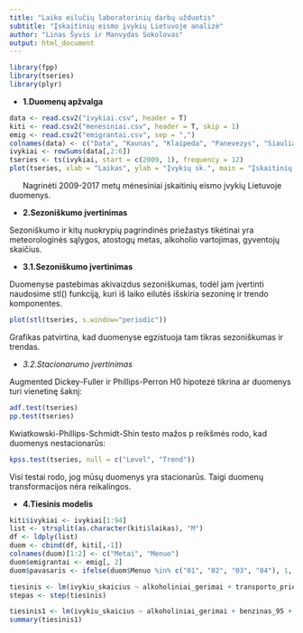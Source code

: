 ```yaml
---
title: "Laiko eilučių laboratorinių darbų užduotis"
subtitle: "Įskaitinių eismo įvykių Lietuvoje analizė"
author: "Linas Šyvis ir Manvydas Sokolovas"
output: html_document
---
```


```r
library(fpp)
library(tseries)
library(plyr)
```


* **1.Duomenų apžvalga**

```r
data <- read.csv2("ivykiai.csv", header = T)
kiti <- read.csv2("menesiniai.csv", header = T, skip = 1)
emig <- read.csv2("emigrantai.csv", sep = ",")
colnames(data) <- c("Data", "Kaunas", "Klaipeda", "Panevezys", "Siauliai", "Vilnius")
ivykiai <- rowSums(data[,2:6])
tseries <- ts(ivykiai, start = c(2009, 1), frequency = 12)
plot(tseries, xlab = "Laikas", ylab = "Įvykių sk.", main = "Įskaitinių eismo įvykių Lietuvoje skaičius", col = "dark green", lwd = 3)
```

&nbsp;&nbsp;&nbsp;&nbsp;&nbsp; Nagrinėti 2009-2017 metų mėnesiniai įskaitinių eismo įvykių Lietuvoje duomenys. 

* **2.Sezoniškumo įvertinimas**

Sezoniškumo ir kitų nuokrypių pagrindinės priežastys tikėtinai yra meteorologinės sąlygos, atostogų metas, alkoholio vartojimas, gyventojų skaičius.

* **3.1.Sezoniškumo įvertinimas**

Duomenyse pastebimas akivaizdus sezoniškumas, todėl jam įvertinti naudosime stl() funkciją, kuri iš laiko eilutės išskiria sezoninę ir trendo komponentes.

```r
plot(stl(tseries, s.window="periodic"))
```

Grafikas patvirtina, kad duomenyse egzistuoja tam tikras sezoniškumas ir trendas.

* *3.2.Stacionarumo įvertinimas*

Augmented Dickey-Fuller ir Phillips-Perron H0 hipotezė tikrina ar duomenys turi vienetinę šaknį:
```r
adf.test(tseries)
pp.test(tseries)
```

Kwiatkowski-Phillips-Schmidt-Shin testo mažos p reikšmės rodo, kad duomenys nestacionarūs:
```r
kpss.test(tseries, null = c("Level", "Trend"))
```

Visi testai rodo, jog mūsų duomenys yra stacionarūs. Taigi duomenų transformacijos nėra reikalingos.


* **4.Tiesinis modelis**

```r
kiti$ivykiai <- ivykiai[1:94]
list <- strsplit(as.character(kiti$laikas), "M")
df <- ldply(list)
duom <- cbind(df, kiti[,-1])
colnames(duom)[1:2] <- c("Metai", "Menuo")
duom$emigrantai <- emig[, 2]
duom$pavasaris <- ifelse(duom$Menuo %in% c("01", "02", "03", "04"), 1, 0)
```

```r
tiesinis <- lm(ivykiu_skaicius ~ alkoholiniai_gerimai + transporto_priemoniu_isigijimas +  asmeniniu_transporto_priemoniu_eksploatacija + transporto_paslaugos + svietimas + transporto_priemoniu_draudimas + benzinas_95 + dyzelinas + pirma_karta_registruotos_priemones + keleiviu_vezimas_autobusais_tukstanciais + keleiviu_vezimas_viesuoju_tukstanciais + nedarbo_lygis_proc + gyventoju_sk + vid_temp + gryno_alko_1gyv + krituliai_mm + pavasaris, data = duom)
stepas <- step(tiesinis)

tiesinis1 <- lm(ivykiu_skaicius ~ alkoholiniai_gerimai + benzinas_95 + pavasaris, data = duom)
summary(tiesinis1)
```


